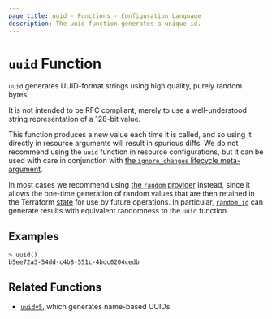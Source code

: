 ```yaml
---
page_title: uuid - Functions - Configuration Language
description: The uuid function generates a unique id.
---
```


# `uuid` Function

`uuid` generates UUID-format strings using high quality, purely random bytes.

It is not intended to be RFC compliant, merely to use a well-understood string representation of a 128-bit value.

This function produces a new value each time it is called, and so using it
directly in resource arguments will result in spurious diffs. We do not
recommend using the `uuid` function in resource configurations, but it can
be used with care in conjunction with
[the `ignore_changes` lifecycle meta-argument](/terraform/language/meta-arguments/lifecycle#ignore_changes).

In most cases we recommend using [the `random` provider](https://registry.terraform.io/providers/hashicorp/random/latest/docs)
instead, since it allows the one-time generation of random values that are
then retained in the Terraform [state](/terraform/language/state) for use by
future operations. In particular,
[`random_id`](https://registry.terraform.io/providers/hashicorp/random/latest/docs/resources/id) can generate results with
equivalent randomness to the `uuid` function.

## Examples

```
> uuid()
b5ee72a3-54dd-c4b8-551c-4bdc0204cedb
```

## Related Functions

* [`uuidv5`](/terraform/language/functions/uuidv5), which generates name-based UUIDs.
